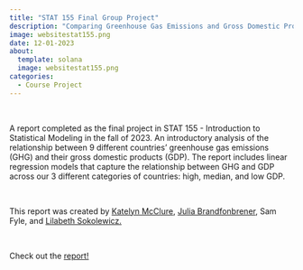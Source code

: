 ```yaml
---
title: "STAT 155 Final Group Project"
description: "Comparing Greenhouse Gas Emissions and Gross Domestic Product: An Analysis of Global Economic and Environmental Equity"
image: websitestat155.png
date: 12-01-2023
about:
  template: solana
  image: websitestat155.png
categories: 
  - Course Project
---
```


\

A report completed as the final project in STAT 155 - Introduction to Statistical Modeling in the fall of 2023. An introductory analysis of the relationship between 9 different countries' greenhouse gas emissions (GHG) and their gross domestic products (GDP). The report includes linear regression models that capture the relationship between GHG and GDP across our 3 different categories of countries: high, median, and low GDP.

\

This report was created by [Katelyn McClure](https://katelynmcclure.github.io), [Julia Brandfonbrener](https://www.linkedin.com/in/julia-b-88a765256/), Sam Fyle, and [Lilabeth Sokolewicz.](https://www.linkedin.com/in/lilabeth-sokolewicz-428490242/) 

\

Check out the [report!](https://docs.google.com/document/d/1RMU2g8sHQonV7shDWZIfoherOiBN0tCvUKAjphZWuCE/edit?usp=sharing) 


